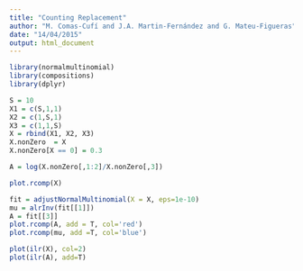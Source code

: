 ```yaml
---
title: "Counting Replacement"
author: "M. Comas-Cufí and J.A. Martin-Fernández and G. Mateu-Figueras"
date: "14/04/2015"
output: html_document
---
```



```r
library(normalmultinomial)
library(compositions)
library(dplyr)
```


```r
S = 10
X1 = c(S,1,1)
X2 = c(1,S,1)
X3 = c(1,1,S)
X = rbind(X1, X2, X3)
X.nonZero  = X
X.nonZero[X == 0] = 0.3

A = log(X.nonZero[,1:2]/X.nonZero[,3])
```

```r
plot.rcomp(X)
```


```r
fit = adjustNormalMultinomial(X = X, eps=1e-10)
mu = alrInv(fit[[1]])
A = fit[[3]]
plot.rcomp(A, add = T, col='red')
plot.rcomp(mu, add =T, col='blue')
```

```r
plot(ilr(X), col=2)
plot(ilr(A), add=T)
```